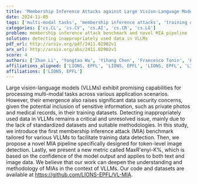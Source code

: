 ```yaml
---
title: 'Membership Inference Attacks against Large Vision-Language Models'
date: 2024-11-05
tags: ['multi-modal tasks', 'membership inference attacks', 'training data detection', 'vision-language models', 'data security', "MaxR'enyi-K% metric", 'token-level image detection']
categories: ['cs.CL', 'cs.CV', 'cs.AI', 'cs.CR', 'cs.LG']
problem: membership inference attack benchmark and novel MIA pipeline
solution: detecting inappropriately used data in VLLMs
pdf_url: http://arxiv.org/pdf/2411.02902v1
arx_url: http://arxiv.org/abs/2411.02902v1
score: 4
authors: ['Zhan Li', 'Yongtao Wu', 'Yihang Chen', 'Francesco Tonin', 'Elias Abad Rocamora', 'Volkan Cevher']
affiliations_aligned: ['LIONS, EPFL', 'LIONS, EPFL', 'LIONS, EPFL', 'LIONS, EPFL', 'LIONS, EPFL', 'LIONS, EPFL']
affiliations: ['LIONS, EPFL']
---
```



Large vision-language models (VLLMs) exhibit promising capabilities for processing multi-modal tasks across various application scenarios. However, their emergence also raises significant data security concerns, given the potential inclusion of sensitive information, such as private photos and medical records, in their training datasets. Detecting inappropriately used data in VLLMs remains a critical and unresolved issue, mainly due to the lack of standardized datasets and suitable methodologies. In this study, we introduce the first membership inference attack (MIA) benchmark tailored for various VLLMs to facilitate training data detection. Then, we propose a novel MIA pipeline specifically designed for token-level image detection. Lastly, we present a new metric called MaxR\'enyi-K%, which is based on the confidence of the model output and applies to both text and image data. We believe that our work can deepen the understanding and methodology of MIAs in the context of VLLMs. Our code and datasets are available at https://github.com/LIONS-EPFL/VL-MIA.